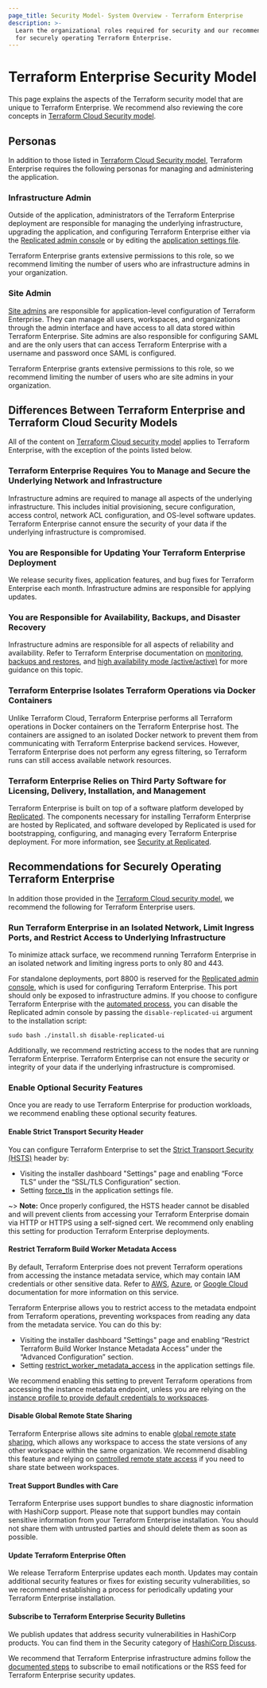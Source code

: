 ```yaml
---
page_title: Security Model- System Overview - Terraform Enterprise
description: >-
  Learn the organizational roles required for security and our recommendations
  for securely operating Terraform Enterprise.
---
```


# Terraform Enterprise Security Model

This page explains the aspects of the Terraform security model that are unique to Terraform Enterprise. We recommend also reviewing the core concepts in [Terraform Cloud Security model](/cloud-docs/architectural-details/security-model).

## Personas

In addition to those listed in [Terraform Cloud Security model](/cloud-docs/architectural-details/security-model), Terraform Enterprise requires the following personas for managing and administering the application.

### Infrastructure Admin

Outside of the application, administrators of the Terraform Enterprise deployment are responsible for managing the underlying infrastructure, upgrading the application, and configuring Terraform Enterprise either via the [Replicated admin console](/enterprise/install/interactive/config#system-configuration) or by editing the [application settings file](/enterprise/install/automated/automating-the-installer).

Terraform Enterprise grants extensive permissions to this role, so we recommend limiting the number of users who are infrastructure admins in your organization.

### Site Admin

[Site admins](/enterprise/admin/application/admin-access) are responsible for application-level configuration of Terraform Enterprise. They can manage all users, workspaces, and organizations through the admin interface and have access to all data stored within Terraform Enterprise. Site admins are also responsible for configuring SAML and are the only users that can access Terraform Enterprise with a username and password once SAML is configured.

Terraform Enterprise grants extensive permissions to this role, so we recommend limiting the number of users who are site admins in your organization.

## Differences Between Terraform Enterprise and Terraform Cloud Security Models

All of the content on [Terraform Cloud security model](/cloud-docs/architectural-details/security-model) applies to Terraform Enterprise, with the exception of the points listed below.

### Terraform Enterprise Requires You to Manage and Secure the Underlying Network and Infrastructure

Infrastructure admins are required to manage all aspects of the underlying infrastructure. This includes initial provisioning, secure configuration, access control, network ACL configuration, and OS-level software updates. Terraform Enterprise cannot ensure the security of your data if the underlying infrastructure is compromised.

### You are Responsible for Updating Your Terraform Enterprise Deployment

We release security fixes, application features, and bug fixes for Terraform Enterprise each month. Infrastructure admins are responsible for applying updates.

### You are Responsible for Availability, Backups, and Disaster Recovery

Infrastructure admins are responsible for all aspects of reliability and availability. Refer to Terraform Enterprise documentation on [monitoring](/enterprise/admin/infrastructure/monitoring), [backups and restores](/enterprise/admin/infrastructure/backup-restore), and [high availability mode (active/active)](/enterprise/admin/infrastructure/admin-cli) for more guidance on this topic.

### Terraform Enterprise Isolates Terraform Operations via Docker Containers

Unlike Terraform Cloud, Terraform Enterprise performs all Terraform operations in Docker containers on the Terraform Enterprise host. The containers are assigned to an isolated Docker network to prevent them from communicating with Terraform Enterprise backend services. However, Terraform Enterprise does not perform any egress filtering, so Terraform runs can still access available network resources.

### Terraform Enterprise Relies on Third Party Software for Licensing, Delivery, Installation, and Management

Terraform Enterprise is built on top of a software platform developed by [Replicated](https://www.replicated.com/). The components necessary for installing Terraform Enterprise are hosted by Replicated, and software developed by Replicated is used for bootstrapping, configuring, and managing every Terraform Enterprise deployment. For more information, see [Security at Replicated](https://www.replicated.com/security/).

## Recommendations for Securely Operating Terraform Enterprise

In addition those provided in the [Terraform Cloud security model](/cloud-docs/architectural-details/security-model), we recommend the following for Terraform Enterprise users.

### Run Terraform Enterprise in an Isolated Network, Limit Ingress Ports, and Restrict Access to Underlying Infrastructure

To minimize attack surface, we recommend running Terraform Enterprise in an isolated network and limiting ingress ports to only 80 and 443.

For standalone deployments, port 8800 is reserved for the [Replicated admin console](/enterprise/admin/application/admin-access), which is used for configuring Terraform Enterprise. This port should only be exposed to infrastructure admins. If you choose to configure Terraform Enterprise with the [automated process](/enterprise/install/automated/automating-the-installer), you can disable the Replicated admin console by passing the `disable-replicated-ui` argument to the installation script:

`sudo bash ./install.sh disable-replicated-ui`

Additionally, we recommend restricting access to the nodes that are running Terraform Enterprise. Terraform Enterprise can not ensure the security or integrity of your data if the underlying infrastructure is compromised.

### Enable Optional Security Features

Once you are ready to use Terraform Enterprise for production workloads, we recommend enabling these optional security features.

#### Enable Strict Transport Security Header

You can configure Terraform Enterprise to set the [Strict Transport Security (HSTS)](https://developer.mozilla.org/en-US/docs/Web/HTTP/Headers/Strict-Transport-Security) header by:

* Visiting the installer dashboard "Settings" page and enabling “Force TLS” under the “SSL/TLS Configuration” section.
* Setting [force_tls](/enterprise/install/automated/automating-the-installer#force_tls) in the application settings file.

~> **Note:** Once properly configured, the HSTS header cannot be disabled and will prevent clients from accessing your Terraform Enterprise domain via HTTP or HTTPS using a self-signed cert. We recommend only enabling this setting for production Terraform Enterprise deployments.

#### Restrict Terraform Build Worker Metadata Access

By default, Terraform Enterprise does not prevent Terraform operations from accessing the instance metadata service, which may contain IAM credentials or other sensitive data. Refer to [AWS](https://docs.aws.amazon.com/AWSEC2/latest/UserGuide/ec2-instance-metadata.html), [Azure](https://docs.microsoft.com/en-us/azure/virtual-machines/windows/instance-metadata-service?tabs=windows), or [Google Cloud](https://cloud.google.com/compute/docs/storing-retrieving-metadata) documentation for more information on this service.

Terraform Enterprise allows you to restrict access to the metadata endpoint from Terraform operations, preventing workspaces from reading any data from the metadata service. You can do this by:

* Visiting the installer dashboard "Settings" page and enabling “Restrict Terraform Build Worker Instance Metadata Access” under the “Advanced Configuration” section.
* Setting [restrict_worker_metadata_access](/enterprise/install/automated/automating-the-installer#restrict_worker_metadata_access) in the application settings file.

We recommend enabling this setting to prevent Terraform operations from accessing the instance metadata endpoint, unless you are relying on the [instance profile to provide default credentials to workspaces](/enterprise/install/pre-install-checklist#instance-profile-as-default-credentials).

#### Disable Global Remote State Sharing

Terraform Enterprise allows site admins to enable [global remote state sharing](/enterprise/admin/application/general#remote-state-sharing), which allows any workspace to access the state versions of any other workspace within the same organization. We recommend disabling this feature and relying on [controlled remote state access](https://www.hashicorp.com/blog/announcing-controlled-remote-state-access-for-terraform-cloud-and-enterprise) if you need to share state between workspaces.

#### Treat Support Bundles with Care

Terraform Enterprise uses support bundles to share diagnostic information with HashiCorp support. Please note that support bundles may contain sensitive information from your Terraform Enterprise installation. You should not share them with untrusted parties and should delete them as soon as possible.

#### Update Terraform Enterprise Often

We release Terraform Enterprise updates each month. Updates may contain additional security features or fixes for existing security vulnerabilities, so we recommend establishing a process for periodically updating your Terraform Enterprise installation.

#### Subscribe to Terraform Enterprise Security Bulletins

We publish updates that address security vulnerabilities in HashiCorp products. You can find them in the Security category of [HashiCorp Discuss](https://discuss.hashicorp.com/c/security/).

We recommend that Terraform Enterprise infrastructure admins follow the [documented steps](https://discuss.hashicorp.com/t/about-hashicorp-security-updates/15330) to subscribe to email notifications or the RSS feed for Terraform Enterprise security updates.
